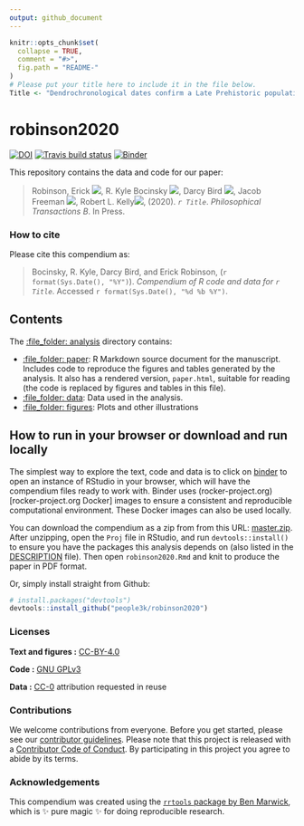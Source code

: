 ```yaml
---
output: github_document
---
```


<!-- README.md is generated from README.Rmd. Please edit that file -->

```r
knitr::opts_chunk$set(
  collapse = TRUE,
  comment = "#>",
  fig.path = "README-"
)
# Please put your title here to include it in the file below.
Title <- "Dendrochronological dates confirm a Late Prehistoric population decline in the American Southwest derived from radiocarbon dates"
```

# robinson2020
[![DOI](https://zenodo.org/badge/DOI/10.5281/zenodo.3647599.svg)](https://doi.org/10.5281/zenodo.3647599)
[![Travis build status](https://travis-ci.org/people3k/robinson2020.svg?branch=master)](https://travis-ci.org/people3k/robinson2020)
[![Binder](https://mybinder.org/badge_logo.svg)](https://mybinder.org/v2/gh/people3k/robinson2020/master?urlpath=rstudio)

This repository contains the data and code for our paper:

> Robinson, Erick [![](https://orcid.org/sites/default/files/images/orcid_16x16.png)](https://orcid.org/0000-0002-0789-3724), 
R. Kyle Bocinsky [![](https://orcid.org/sites/default/files/images/orcid_16x16.png)](https://orcid.org/0000-0003-1862-3428),
Darcy Bird [![](https://orcid.org/sites/default/files/images/orcid_16x16.png)](https://orcid.org/0000-0003-3466-6284), 
Jacob Freeman [![](https://orcid.org/sites/default/files/images/orcid_16x16.png)](https://orcid.org/0000-0001-7402-8450), 
Robert L. Kelly[![](https://orcid.org/sites/default/files/images/orcid_16x16.png)](https://orcid.org/0000-0001-9737-0152), 
(2020). _`r Title`_. *Philosophical Transactions B*. In Press.

### How to cite

Please cite this compendium as:

> Bocinsky, R. Kyle, Darcy Bird, and Erick Robinson, (`r format(Sys.Date(), "%Y")`). _Compendium of R code and data for `r Title`_. Accessed `r format(Sys.Date(), "%d %b %Y")`.

## Contents

The [:file_folder: analysis](/analysis) directory contains:  

- [:file_folder: paper](/analysis/paper): R Markdown source document for the manuscript. Includes code to reproduce the figures and tables generated by the analysis. It also has a rendered version, `paper.html`, suitable for reading (the code is replaced by figures and tables in this file).
- [:file_folder: data](/analysis/data): Data used in the analysis.  
- [:file_folder: figures](/analysis/figures): Plots and other illustrations

## How to run in your browser or download and run locally

The simplest way to explore the text, code and data is to click on [binder](https://mybinder.org/v2/gh/people3k/robinson2020/master?urlpath=rstudio) to open an instance of RStudio in your browser, which will have the compendium files ready to work with. Binder uses (rocker-project.org)[rocker-project.org Docker] images to ensure a consistent and reproducible computational environment. These Docker images can also be used locally.

You can download the compendium as a zip from from this URL: [master.zip](/archive/master.zip). After unzipping, open the `Proj` file in RStudio, and run `devtools::install()` to ensure you have the packages this analysis depends on (also listed in the [DESCRIPTION](/DESCRIPTION) file). Then open `robinson2020.Rmd` and knit to produce the paper in PDF format.

Or, simply install straight from Github:

```r
# install.packages("devtools")
devtools::install_github("people3k/robinson2020")
```


### Licenses

**Text and figures :**  [CC-BY-4.0](http://creativecommons.org/licenses/by/4.0/)

**Code :** [GNU GPLv3](LICENSE.md)

**Data :** [CC-0](http://creativecommons.org/publicdomain/zero/1.0/) attribution requested in reuse


### Contributions

We welcome contributions from everyone. Before you get started, please see our [contributor guidelines](CONTRIBUTING.md). Please note that this project is released with a [Contributor Code of Conduct](CONDUCT.md). By participating in this project you agree to abide by its terms.

### Acknowledgements

This compendium was created using the [`rrtools` package by Ben Marwick](https://github.com/benmarwick/rrtools), which is ✨ pure magic ✨ for doing reproducible research. 
